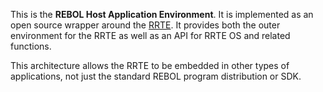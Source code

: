 This is the '''REBOL Host Application Environment'''. It is implemented as an open source wrapper around the [[RRTE]]. It provides both the outer environment for the RRTE as well as an API for RRTE OS and related functions.

This architecture allows the RRTE to be embedded in other types of applications, not just the standard REBOL program distribution or SDK.